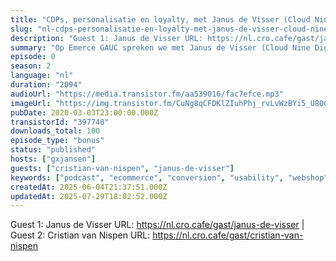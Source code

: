```yaml
---
title: "CDPs, personalisatie en loyalty, met Janus de Visser (Cloud Nine Digital) en Christian van Nispen (Dept)"
slug: "nl-cdps-personalisatie-en-loyalty-met-janus-de-visser-cloud-nine-digital-en-christian-van-nispen-dept"
description: "Guest 1: Janus de Visser URL: https://nl.cro.cafe/gast/janus-de-visser | Guest 2: Cristian van Nispen URL: https://nl.cro.cafe/gast/cristian-van-nispen"
summary: "Op Emerce GAUC spreken we met Janus de Visser (Cloud Nine Digital) en Christian van Nispen (Dept) en hebben we het over Customer Data Platforms (CDPs), personalisatie en loyalty programma's."
episode: 0
season: 2
language: "nl"
duration: "2094"
audioUrl: "https://media.transistor.fm/aa539016/fac7efce.mp3"
imageUrl: "https://img.transistor.fm/CuNg8qCFDKlZIuhPhj_rvLvWzBYi5_U806VpB1DxONY/rs:fill:0:0:1/w:1400/h:1400/q:60/mb:500000/aHR0cHM6Ly9pbWct/dXBsb2FkLXByb2R1/Y3Rpb24udHJhbnNp/c3Rvci5mbS82MjQ5/N2RmZGI1MzExNDRh/YTM2NWE5ZjY1OTUz/OTg0Ny5qcGVn.webp"
pubDate: 2020-03-03T23:00:00.000Z
transistorId: "397740"
downloads_total: 100
episode_type: "bonus"
status: "published"
hosts: ["gxjansen"]
guests: ["cristian-van-nispen", "janus-de-visser"]
keywords: ["podcast", "ecommerce", "conversion", "usability", "webshop", "english"]
createdAt: 2025-06-04T21:37:51.000Z
updatedAt: 2025-07-29T18:02:52.000Z
---
```


Guest 1: Janus de Visser URL: https://nl.cro.cafe/gast/janus-de-visser | Guest 2: Cristian van Nispen URL: https://nl.cro.cafe/gast/cristian-van-nispen
